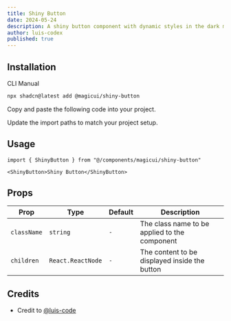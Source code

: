 ```yaml
---
title: Shiny Button
date: 2024-05-24
description: A shiny button component with dynamic styles in the dark mode or light mode.
author: luis-codex
published: true
---
```


<ComponentPreview name="shiny-button-demo" />

## Installation

<Tabs defaultValue="cli">

<TabsList>
  <TabsTrigger value="cli">CLI</TabsTrigger>
  <TabsTrigger value="manual">Manual</TabsTrigger>
</TabsList>
<TabsContent value="cli">

```bash
npx shadcn@latest add @magicui/shiny-button
```

</TabsContent>

<TabsContent value="manual">

<Steps>

<Step>Copy and paste the following code into your project.</Step>

<ComponentSource name="shiny-button" />

<Step>Update the import paths to match your project setup.</Step>

</Steps>

</TabsContent>

</Tabs>

## Usage

```tsx showLineNumbers
import { ShinyButton } from "@/components/magicui/shiny-button"
```

```tsx showLineNumbers
<ShinyButton>Shiny Button</ShinyButton>
```

## Props

| Prop        | Type              | Default | Description                                   |
| ----------- | ----------------- | ------- | --------------------------------------------- |
| `className` | `string`          | `-`     | The class name to be applied to the component |
| `children`  | `React.ReactNode` | `-`     | The content to be displayed inside the button |

## Credits

- Credit to [@luis-code](https://luis-code.vercel.app/)
